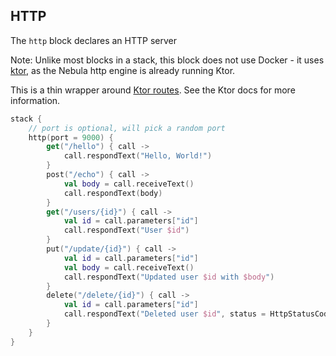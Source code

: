 ## HTTP

The `http` block declares an HTTP server

Note: Unlike most blocks in a stack, this block does not use Docker - it uses [ktor](https://ktor.io/),
as the Nebula http engine is already running Ktor.

This is a thin wrapper around [Ktor routes](https://ktor.io/docs/server-routing.html#define_route). See the Ktor docs for more information.

```kotlin
stack {
    // port is optional, will pick a random port
    http(port = 9000) {
        get("/hello") { call ->
            call.respondText("Hello, World!")
        }
        post("/echo") { call ->
            val body = call.receiveText()
            call.respondText(body)
        }
        get("/users/{id}") { call ->
            val id = call.parameters["id"]
            call.respondText("User $id")
        }
        put("/update/{id}") { call ->
            val id = call.parameters["id"]
            val body = call.receiveText()
            call.respondText("Updated user $id with $body")
        }
        delete("/delete/{id}") { call ->
            val id = call.parameters["id"]
            call.respondText("Deleted user $id", status = HttpStatusCode.NoContent)
        }
    }
}
```

